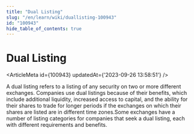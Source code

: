 ```yaml
---
title: "Dual Listing"
slug: "/en/learn/wiki/duallisting-100943"
id: "100943"
hide_table_of_contents: true
---
```



# Dual Listing

<ArticleMeta id={100943} updatedAt={'2023-09-26 13:58:51'} />
<div className='border-solid border-b border-t-0 my-4 border-[var(--ifm-color-gray-300)]' />

A dual listing refers to a listing of any security on two or more different exchanges. Companies use dual listings because of their benefits, which include additional liquidity, increased access to capital, and the ability for their shares to trade for longer periods if the exchanges on which their shares are listed are in different time zones.Some exchanges have a number of listing categories for companies that seek a dual listing, each with different requirements and benefits.
